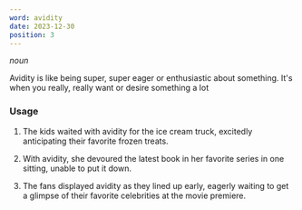```yaml
---
word: avidity
date: 2023-12-30
position: 3
---
```


*noun*


Avidity is like being super, super eager or enthusiastic about something. It's when you really, really want or desire something a lot


<TextToSpeech text='avidity' />

### Usage

1. The kids waited with avidity for the ice cream truck, excitedly anticipating their favorite frozen treats.

2. With avidity, she devoured the latest book in her favorite series in one sitting, unable to put it down.

3. The fans displayed avidity as they lined up early, eagerly waiting to get a glimpse of their favorite celebrities at the movie premiere.